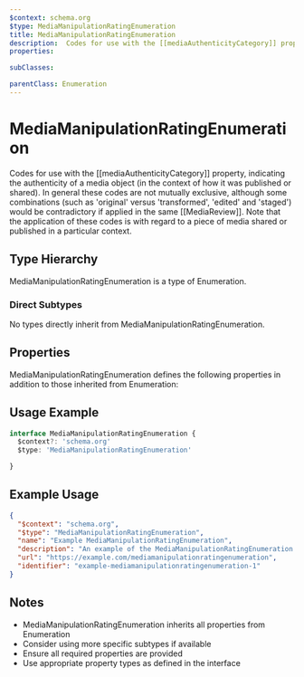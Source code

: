 ```yaml
---
$context: schema.org
$type: MediaManipulationRatingEnumeration
title: MediaManipulationRatingEnumeration
description:  Codes for use with the [[mediaAuthenticityCategory]] property, indicating the authenticity of a media object (in the context of how it was published or shared). In general these codes are not mutually exclusive, although some combinations (such as 'original' versus 'transformed', 'edited' and 'staged') would be contradictory if applied in the same [[MediaReview]]. Note that the application of these codes is with regard to a piece of media shared or published in a particular context.
properties:

subClasses:

parentClass: Enumeration
---
```


# MediaManipulationRatingEnumeration

 Codes for use with the [[mediaAuthenticityCategory]] property, indicating the authenticity of a media object (in the context of how it was published or shared). In general these codes are not mutually exclusive, although some combinations (such as 'original' versus 'transformed', 'edited' and 'staged') would be contradictory if applied in the same [[MediaReview]]. Note that the application of these codes is with regard to a piece of media shared or published in a particular context.

## Type Hierarchy

MediaManipulationRatingEnumeration is a type of Enumeration.

### Direct Subtypes

No types directly inherit from MediaManipulationRatingEnumeration.

## Properties

MediaManipulationRatingEnumeration defines the following properties in addition to those inherited from Enumeration:



## Usage Example

```typescript
interface MediaManipulationRatingEnumeration {
  $context?: 'schema.org'
  $type: 'MediaManipulationRatingEnumeration'

}
```

## Example Usage

```json
{
  "$context": "schema.org",
  "$type": "MediaManipulationRatingEnumeration",
  "name": "Example MediaManipulationRatingEnumeration",
  "description": "An example of the MediaManipulationRatingEnumeration type",
  "url": "https://example.com/mediamanipulationratingenumeration",
  "identifier": "example-mediamanipulationratingenumeration-1"
}
```

## Notes

- MediaManipulationRatingEnumeration inherits all properties from Enumeration
- Consider using more specific subtypes if available
- Ensure all required properties are provided
- Use appropriate property types as defined in the interface
